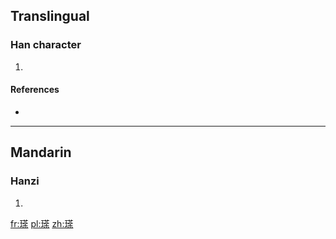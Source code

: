 ==Translingual==

===Han character===
{{Han char|rn=96|rad=玉|as=11|sn=15|four=1419<sub>4</sub>|canj=一土廿人木 (MGTOD)}}

# {{defn|Han|sort=玉11}}

====References====
* {{Han ref|kx=0740.120|dkj=21181|dj=1150.060|hdz=21134.070|uh=7479|ud=29817|bh=E6AB|bd=59051}}

----

==Mandarin==

===Hanzi===
{{cmn-hanzi|pin=[[tú]] ([[tu2]])|wg=t'u<sup>2</sup>}}

# {{defn|lang=cmn|sort=玉11}}

[[fr:瑹]]
[[pl:瑹]]
[[zh:瑹]]